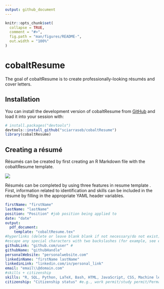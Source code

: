 ```yaml
---
output: github_document
---
```


<!-- README.md is generated from README.Rmd. Please edit that file -->

```r
knitr::opts_chunk$set(
  collapse = TRUE,
  comment = "#>",
  fig.path = "man/figures/README-",
  out.width = "100%"
)
```

# cobaltResume

The goal of cobaltResume is to create professionally-looking résumés and cover letters. 

## Installation

You can install the development version of cobaltResume from [GitHub](https://github.com/) and load it into your session with:

```r
# install.packages("devtools")
devtools::install_github("sciarraseb/cobaltResume")
library(cobaltResume)
```

## Creating a résumé

Résumés can be created by first creating an R Markdown file with the cobaltResume template. 

![](https://github.com/sebsciarra/cobaltResume/docs/reference/figures/resume_template.png)


Résumés can be completed by using three features in resume template . First, information related to identification and skills can be included in the résumé by filling in the appropriate YAML header variables. 

```yaml
firstName: "firstName"
lastName: "lastName"
position: "Position" #job position being applied to 
date: "date" 
output: 
  pdf_document:
    template: "cobaltResume.tex"
#hyperlinks (delete or leave blank blank if not necessary/do not exist)
#escape any special characters with two backslashes (for example, see email variable)
githubLink: "github.com/user" #
githubName: "githubHandle"
personalWebsite: "personalwebsite.com"
linkedinName: "firstName lastName"
linkedinLink: "linkedin.com/in/personal_link"
email: "email\\@domain.com" 
#skills + citizenship
skills: "R, SQL, Python, LaTeX, Bash, HTML, JavaScript, CSS, Machine learning, Data science, Data visualization, Knowledge translation" #skills relevant to the job
citizenship: "Citizenship status" #e.g., work permit/study permit/Permanent resident/citizen, etc.
```



